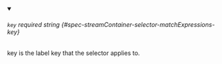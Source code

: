 
<details className="config-field" data-expandable="false" open>
<summary>

###### `key` <span className="config-field-required" data-required="true">required</span> <span className="config-field-type">string</span> <span className="config-field-default"></span> <span className="config-field-enum"></span> {#spec-streamContainer-selector-matchExpressions-key}

key is the label key that the selector applies to.

</summary>



</details>
